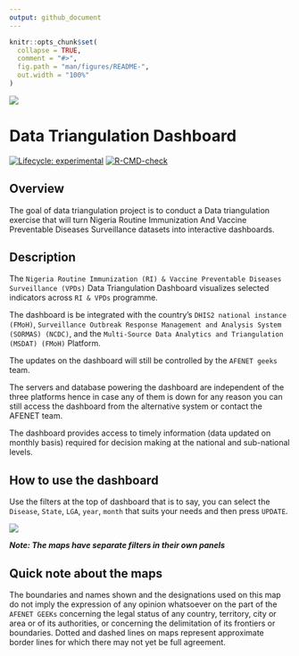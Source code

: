 ```yaml
---
output: github_document
---
```


<!-- README.md is generated from README.Rmd. Please edit that file -->

```r
knitr::opts_chunk$set(
  collapse = TRUE,
  comment = "#>",
  fig.path = "man/figures/README-",
  out.width = "100%"
)
```



<img src="man/figures/nphcda-logo.svg" align="center" />

# Data Triangulation Dashboard


<!-- badges: start -->
[![Lifecycle: experimental](https://img.shields.io/badge/lifecycle-experimental-orange.svg)](https://lifecycle.r-lib.org/articles/stages.html#experimental)
[![R-CMD-check](https://github.com/afenetgeeks/DataTriangulationStream2/workflows/R-CMD-check/badge.svg)](https://github.com/afenetgeeks/DataTriangulationStream2/actions)
<!-- badges: end -->


## Overview 

The goal of data triangulation project is to conduct a Data triangulation exercise that will turn Nigeria Routine Immunization And Vaccine Preventable Diseases Surveillance datasets into interactive dashboards.


## Description

The `Nigeria Routine Immunization (RI) & Vaccine Preventable Diseases Surveillance (VPDs)` Data Triangulation Dashboard visualizes selected indicators across `RI & VPDs` programme.

The dashboard is be integrated with the country's `DHIS2 national instance (FMoH)`, `Surveillance Outbreak Response Management and Analysis System (SORMAS) (NCDC)`, and the `Multi-Source Data Analytics and Triangulation (MSDAT) (FMoH)` Platform.

The updates on the dashboard will still be controlled by the `AFENET geeks` team.

The servers and database powering the dashboard are independent of the three platforms hence in case any of them is down for any reason you can still access the dashboard from the alternative system or contact the AFENET team.


The dashboard provides access to timely information (data updated on monthly basis) required for decision making at the national and sub-national levels.

## How to use the dashboard

Use the filters at the top of dashboard that is to say, you can select the `Disease`, `State`, `LGA`, `year`, `month` that suits your needs and then press `UPDATE`.

<img src="man/figures/dashboard-inputs.png" align="center" />


***Note: The maps have separate filters in their own panels***

## Quick note about the maps

The boundaries and names shown and the designations used on this map do not imply the expression of any opinion whatsoever on the part of the `AFENET GEEKs` concerning the legal status of any country, territory, city or area or of its authorities, or concerning the delimitation of its frontiers or boundaries. Dotted and dashed lines on maps represent approximate border lines for which there may not yet be full agreement.
